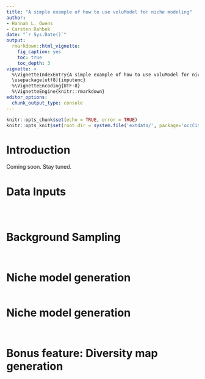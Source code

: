 ```yaml
---
title: "A simple example of how to use voluModel for niche modeling"
author:
- Hannah L. Owens
- Carsten Rahbek
date: "`r Sys.Date()`"
output:
  rmarkdown::html_vignette:
    fig_caption: yes
    toc: true
    toc_depth: 3
vignette: >
  %\VignetteIndexEntry{A simple example of how to use voluModel for niche modeling}
  \usepackage[utf8]{inputenc}
  %\VignetteEncoding{UTF-8}
  %\VignetteEngine{knitr::rmarkdown}
editor_options: 
  chunk_output_type: console
---
```


```r
knitr::opts_chunk$set(echo = TRUE, error = TRUE)
knitr::opts_knit$set(root.dir = system.file('extdata/', package='occCite'))
```

# Introduction 
Coming soon. Stay tuned.

# Data Inputs

```r

```

```r

```

```r

```

# Background Sampling

```r

```

```r

```

# Niche model generation

```r

```

# Niche model generation

```r

```

```r

```

# Bonus feature: Diversity map generation

```r

```

```r

```
